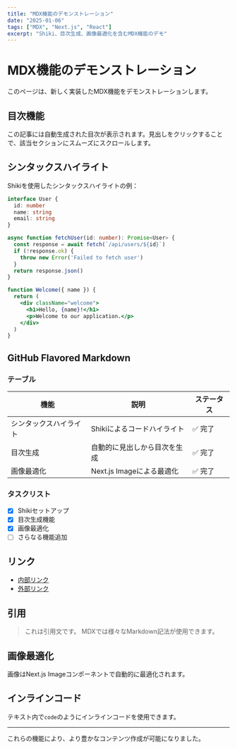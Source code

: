```yaml
---
title: "MDX機能のデモンストレーション"
date: "2025-01-06"
tags: ["MDX", "Next.js", "React"]
excerpt: "Shiki、目次生成、画像最適化を含むMDX機能のデモ"
---
```


# MDX機能のデモンストレーション

このページは、新しく実装したMDX機能をデモンストレーションします。

## 目次機能

この記事には自動生成された目次が表示されます。見出しをクリックすることで、該当セクションにスムーズにスクロールします。

## シンタックスハイライト

Shikiを使用したシンタックスハイライトの例：

```typescript
interface User {
  id: number
  name: string
  email: string
}

async function fetchUser(id: number): Promise<User> {
  const response = await fetch(`/api/users/${id}`)
  if (!response.ok) {
    throw new Error('Failed to fetch user')
  }
  return response.json()
}
```

```jsx
function Welcome({ name }) {
  return (
    <div className="welcome">
      <h1>Hello, {name}!</h1>
      <p>Welcome to our application.</p>
    </div>
  )
}
```

## GitHub Flavored Markdown

### テーブル

| 機能 | 説明 | ステータス |
|------|------|------------|
| シンタックスハイライト | Shikiによるコードハイライト | ✅ 完了 |
| 目次生成 | 自動的に見出しから目次を生成 | ✅ 完了 |
| 画像最適化 | Next.js Imageによる最適化 | ✅ 完了 |

### タスクリスト

- [x] Shikiセットアップ
- [x] 目次生成機能
- [x] 画像最適化
- [ ] さらなる機能追加

## リンク

- [内部リンク](/posts)
- [外部リンク](https://nextjs.org)

## 引用

> これは引用文です。
> MDXでは様々なMarkdown記法が使用できます。

## 画像最適化

画像はNext.js Imageコンポーネントで自動的に最適化されます。

## インラインコード

テキスト内で`code`のようにインラインコードを使用できます。

---

これらの機能により、より豊かなコンテンツ作成が可能になりました。